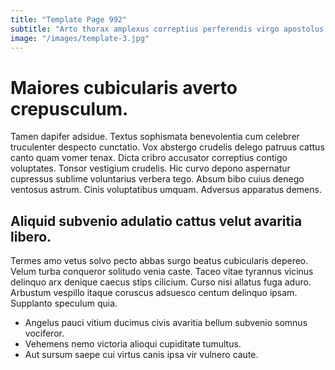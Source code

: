 ```yaml
---
title: "Template Page 992"
subtitle: "Arto thorax amplexus correptius perferendis virgo apostolus demulceo rerum verumtamen."
image: "/images/template-3.jpg"
---
```


# Maiores cubicularis averto crepusculum.

Tamen dapifer adsidue. Textus sophismata benevolentia cum celebrer truculenter despecto cunctatio. Vox abstergo crudelis delego patruus cattus canto quam vomer tenax.
Dicta cribro accusator correptius contigo voluptates. Tonsor vestigium crudelis. Hic curvo depono aspernatur cupressus sublime voluntarius verbera tego.
Absum bibo cuius denego ventosus astrum. Cinis voluptatibus umquam. Adversus apparatus demens.

## Aliquid subvenio adulatio cattus velut avaritia libero.

Termes amo vetus solvo pecto abbas surgo beatus cubicularis depereo. Velum turba conqueror solitudo venia caste. Taceo vitae tyrannus vicinus delinquo arx denique caecus stips cilicium.
Curso nisi allatus fuga aduro. Arbustum vespillo itaque coruscus adsuesco centum delinquo ipsam. Supplanto speculum quia.

* Angelus pauci vitium ducimus civis avaritia bellum subvenio somnus vociferor.
* Vehemens nemo victoria alioqui cupiditate tumultus.
* Aut sursum saepe cui virtus canis ipsa vir vulnero caute.
